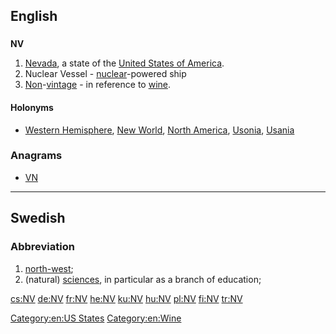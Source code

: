 {{also|N.V.|Nv|nV}}
==English==

==={{abbreviation-old|en}}===
'''NV'''

# [[Nevada]], a state of the [[United States of America]].
# Nuclear Vessel - [[nuclear]]-powered ship
# [[non|Non]]-[[vintage]] - in reference to [[wine]].

====Holonyms====
* [[Western Hemisphere]], [[New World]], [[North America]], [[Usonia]], [[Usania]]

===Anagrams===
* [[VN#English|VN]]

[[Category:en:US States]]
[[Category:en:Wine]]

----

==Swedish==

===Abbreviation===
{{head|sv|abbreviation}}

# [[north-west]]; {{abbreviation of|nordväst|lang=sv}}
# (natural) [[sciences]], in particular as a branch of education; {{abbreviation of|naturvetenskap|lang=sv}}

[[cs:NV]]
[[de:NV]]
[[fr:NV]]
[[he:NV]]
[[ku:NV]]
[[hu:NV]]
[[pl:NV]]
[[fi:NV]]
[[tr:NV]]
